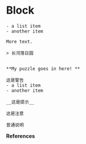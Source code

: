 # Block

```block2

- a list item
- another item

More text.
```


```block2
> 长河落日圆


```


```block2
**My puzzle goes in here! **
```

```block2
这是警告
- a list item
- another item
```

```block2
__这是提示__
```

```block2
这是注意
```

```block2
普通说明
```





**References** 

<div id="refs"></div>